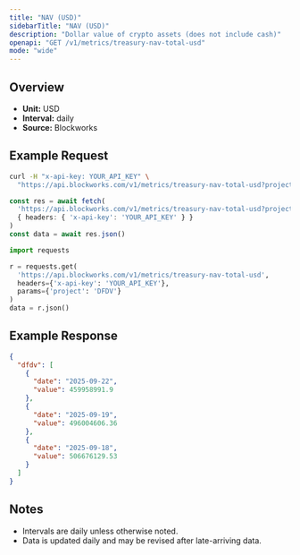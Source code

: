 ```yaml
---
title: "NAV (USD)"
sidebarTitle: "NAV (USD)"
description: "Dollar value of crypto assets (does not include cash)"
openapi: "GET /v1/metrics/treasury-nav-total-usd"
mode: "wide"
---
```


## Overview

- **Unit:** USD
- **Interval:** daily
- **Source:** Blockworks

## Example Request

<CodeGroup>

```bash cURL
curl -H "x-api-key: YOUR_API_KEY" \
  "https://api.blockworks.com/v1/metrics/treasury-nav-total-usd?project=DFDV"
```

```typescript TypeScript
const res = await fetch(
  'https://api.blockworks.com/v1/metrics/treasury-nav-total-usd?project=DFDV',
  { headers: { 'x-api-key': 'YOUR_API_KEY' } }
)
const data = await res.json()
```

```python Python
import requests

r = requests.get(
  'https://api.blockworks.com/v1/metrics/treasury-nav-total-usd',
  headers={'x-api-key': 'YOUR_API_KEY'},
  params={'project': 'DFDV'}
)
data = r.json()
```

</CodeGroup>

## Example Response

```json
{
  "dfdv": [
    {
      "date": "2025-09-22",
      "value": 459958991.9
    },
    {
      "date": "2025-09-19",
      "value": 496004606.36
    },
    {
      "date": "2025-09-18",
      "value": 506676129.53
    }
  ]
}
```

## Notes
- Intervals are daily unless otherwise noted.
- Data is updated daily and may be revised after late-arriving data.